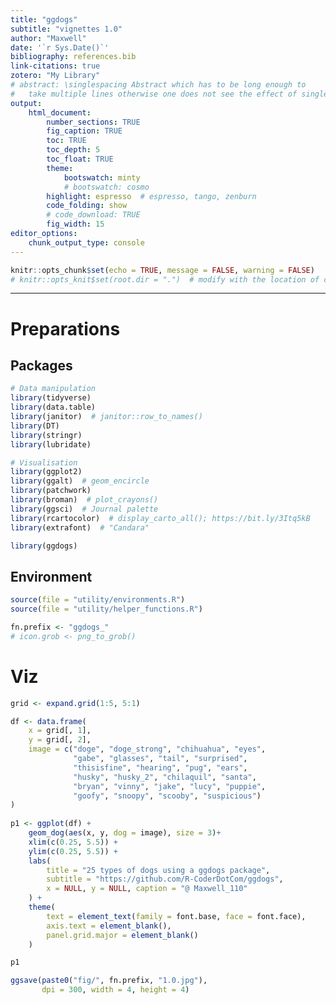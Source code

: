 ```yaml
---
title: "ggdogs"
subtitle: "vignettes 1.0"
author: "Maxwell"
date: '`r Sys.Date()`'
bibliography: references.bib
link-citations: true
zotero: "My Library"
# abstract: \singlespacing Abstract which has to be long enough to 
#   take multiple lines otherwise one does not see the effect of single-spacing.
output: 
    html_document:
        number_sections: TRUE
        fig_caption: TRUE
        toc: TRUE
        toc_depth: 5
        toc_float: TRUE
        theme:
            bootswatch: minty
            # bootswatch: cosmo
        highlight: espresso  # espresso, tango, zenburn
        code_folding: show
        # code_download: TRUE
        fig_width: 15
editor_options: 
    chunk_output_type: console
---
```


```r
knitr::opts_chunk$set(echo = TRUE, message = FALSE, warning = FALSE)
# knitr::opts_knit$set(root.dir = ".")  # modify with the location of code
```

***

# Preparations {.tabset .tabset-fade .tabset-pills}
## Packages
```r
# Data manipulation
library(tidyverse)
library(data.table)
library(janitor)  # janitor::row_to_names()
library(DT)
library(stringr)
library(lubridate)

# Visualisation
library(ggplot2)
library(ggalt)  # geom_encircle
library(patchwork)
library(broman)  # plot_crayons()
library(ggsci)  # Journal palette
library(rcartocolor)  # display_carto_all(); https://bit.ly/3Itq5kB
library(extrafont)  # "Candara"

library(ggdogs)
```

## Environment
```r
source(file = "utility/environments.R")
source(file = "utility/helper_functions.R")

fn.prefix <- "ggdogs_"
# icon.grob <- png_to_grob()
```


# Viz
```r
grid <- expand.grid(1:5, 5:1)

df <- data.frame(
    x = grid[, 1], 
    y = grid[, 2], 
    image = c("doge", "doge_strong", "chihuahua", "eyes", 
              "gabe", "glasses", "tail", "surprised",
              "thisisfine", "hearing", "pug", "ears",
              "husky", "husky_2", "chilaquil", "santa",
              "bryan", "vinny", "jake", "lucy", "puppie", 
              "goofy", "snoopy", "scooby", "suspicious")
)
                           
p1 <- ggplot(df) +
    geom_dog(aes(x, y, dog = image), size = 3)+
    xlim(c(0.25, 5.5)) + 
    ylim(c(0.25, 5.5)) + 
    labs(
        title = "25 types of dogs using a ggdogs package", 
        subtitle = "https://github.com/R-CoderDotCom/ggdogs", 
        x = NULL, y = NULL, caption = "@ Maxwell_110"
    ) + 
    theme(
        text = element_text(family = font.base, face = font.face), 
        axis.text = element_blank(), 
        panel.grid.major = element_blank()
    )

p1

ggsave(paste0("fig/", fn.prefix, "1.0.jpg"), 
       dpi = 300, width = 4, height = 4)
```
